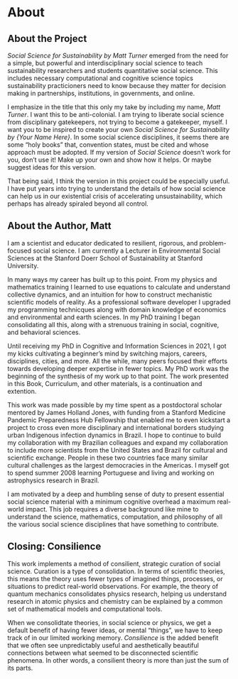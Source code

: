 # About {.unnumbered}

## About the Project

*Social Science for Sustainability by Matt Turner* emerged from the need for a
simple, but powerful and
interdisciplinary social science to teach sustainability researchers and 
students quantitative social science. This includes necessary computational and
cognitive science topics sustainability practicioners need to know because they
matter for decision making in partnerships, institutions, in governments, and
online.

I emphasize in the title that this only my take by including my name, *Matt Turner*. 
I want this to be anti-colonial. I am trying to liberate social science from
disciplinary gatekeepers, not trying to become a
gatekeeper, myself. I want you to be inspired to create your own *Social Science
for Sustainability by {Your Name Here}*. In some social science disciplines, 
it seems there are some "holy
books" that, convention states, must be cited and whose approach must be
adopted. If my version of *Social Science* doesn't work for you, don't use it! 
Make up your own and show how it helps. Or maybe suggest ideas for this version.

That being said, I think the version in this project could be especially useful. 
I have put years into trying to understand the details of how social
science can help us in our existential crisis of accelerating unsustainability,
which perhaps has already spiraled beyond all control. 


## About the Author, Matt

I am a scientist and educator dedicated to resilient, rigorous, and
problem-focused social science. I am currently a Lecturer in Environmental Social
Sciences at the Stanford Doerr School of Sustainability at Stanford University.

In many ways my career has built up to this point. From my physics and mathematics training I learned to
use equations to calculate and understand collective dynamics, and an intuition
for how to construct mechanistic scientific models of reality. As a professional
software developer I upgraded my programming technicques along with domain
knowledge of economics and environmental and earth sciences. In my PhD training
I began consolidating all this, along with a strenuous training in 
social, cognitive, and behavioral sciences.

Until receiving my PhD in Cognitive and Information Sciences in 2021, 
I got my kicks cultivating a beginner's mind by switching majors, careers,
disciplines, cities, and more. All the while, many peers focused their efforts towards
developing deeper expertise in fewer topics. My PhD work was the beginning of
the synthesis of my work up to that point. The work presented in this Book,
Curriculum, and other materials, is a continuation and extention.

This work was made possible by my time spent as a postdoctoral
scholar mentored by James Holland Jones, with funding from a Stanford Medicine
Pandemic Preparedness Hub Fellowship that enabled me to even kickstart a 
project to cross even more disciplinary and international borders studying 
urban Indigenous infection dynamics in Brazil. I hope to continue to build my
collaboration with my Brazilian colleagues and expand my collaboration to
include more scientists from the United States and Brazil for cultural and
scientific exchange. People in these two countries face many similar cultural
challenges as the largest democracies in the Americas. I myself got to spend 
summer 2008 learning Portuguese and living and working on astrophysics research in
Brazil.

I am motivated by a deep and humbling sense of duty to present essential social science
material with a minimum cognitive overhead a maximum real-world impact.
This job requires a diverse background like mine to understand the science,
mathematics, computation, and philosophy of all the various social science
disciplines that have something to contribute.

## Closing: Consilience

This work implements a method of consilient, strategic curation of
social science. Curation is a type of consolidation.
In terms of scientific theories, this means the theory uses fewer types of
imagined things, processes, or situations to predict real-world observations. 
For example, the theory of quantum mechanics consolidates physics research,
helping us understand research in atomic physics and chemistry can be explained
by a common set of mathematical models and computational tools.

When we consolidtate theories, in social science or physics, we get a default
benefit of having fewer ideas, or mental "things", we have to keep track of 
in our limited working memory. *Consilience* is the added benefit that
we often see unpredictably useful and aesthetically beautiful connections between 
what seemed to be disconnected scientific phenomena. In other words, 
a consilient theory is more than just the sum of its parts.
